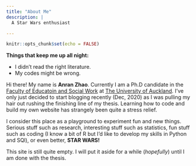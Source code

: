```yaml
---
title: "About Me"
description: |
  A Star Wars enthusiast

---
```


```r
knitr::opts_chunk$set(echo = FALSE)
```


**Things that keep me up all night: ** \

- I didn't read the right literature. 
- My codes might be wrong.



Hi there! My name is **Anran Zhao**. Currently I am a Ph.D candidate in the [Faculty of Educatoin and Social Work](https://www.auckland.ac.nz/en/education.html){target="_blank} at [The University of Auckland](https://www.auckland.ac.nz/en.html). I've only just decided to start blogging recently (Dec, 2020) as I was pulling my hair out rushing the finishing line of my thesis. Learning how to code and build my own website has strangely been quite a stress relief.\

I consider this place as a playground to experiment fun and new things. Serious stuff such as research, interesting stuff such as statistics, fun stuff such as coding (I know a bit of R but I'd like to develop my skills in Python and SQl), or even better, **STAR WARS!**\

This site is still quite empty. I will put it aside for a while (*hopefully*) until I am done with the thesis.\

